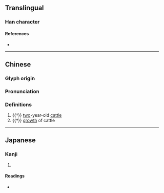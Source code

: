 {{character info/new}}
==Translingual==

===Han character===
{{Han char|rn=93|rad=牛|as=04|sn=8|four=25527|canj=HQLXH|ids=⿰牜𠂔}}

====References====
* {{Han ref|kx=0700.061|hdz=31805.020|uh=726C|ud=29292|bh=CFBA|bd=53178}}

----
==Chinese==
{{zh-forms}}

===Glyph origin===
{{Han etym}}

===Pronunciation===
{{zh-pron
|m=bèi
|mc=y
|oc=y
|cat=n
}}

===Definitions===
{{zh-hanzi}}

# {{†}} [[two]]-year-old [[cattle]]
# {{†}} [[growth]] of cattle

----

==Japanese==

===Kanji===
{{ja-kanji|grade=|rs=牛04}}

# {{rfdef|ja|sort=牛04}}

====Readings====
* {{ja-readings|on=[[はい]] (hai)|kun=}}